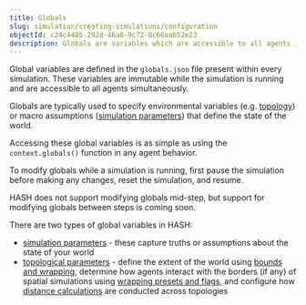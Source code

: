 ```yaml
---
title: Globals
slug: simulation/creating-simulations/configuration
objectId: c24c4485-292d-46a8-9c72-8c66aab52e23
description: Globals are variables which are accessible to all agents in a simulation
---
```


Global variables are defined in the `globals.json` file present within every simulation. These variables are immutable while the simulation is running and are accessible to all agents simultaneously.‌

Globals are typically used to specify environmental variables \(e.g. [topology](/docs/simulation/creating-simulations/configuration/topology/)\) or macro assumptions \([simulation parameters](/docs/simulation/creating-simulations/configuration/basic-properties)\) that define the state of the world.

Accessing these global variables is as simple as using the `context.globals()` function in any agent behavior.

To modify globals while a simulation is running, first pause the simulation before making any changes, reset the simulation, and resume.

<Hint style="info">
  HASH does not support modifying globals mid-step, but support for modifying
  globals between steps is coming soon.
</Hint>

There are two types of global variables in HASH:

- [simulation parameters](/docs/simulation/creating-simulations/configuration/basic-properties) - these capture truths or assumptions about the state of your world
- [topological parameters](/docs/simulation/creating-simulations/configuration/topology/) - define the extent of the world using [bounds and wrapping](/docs/simulation/creating-simulations/configuration/topology/bounds-and-wrapping), determine how agents interact with the borders \(if any\) of spatial simulations using [wrapping presets and flags](/docs/simulation/creating-simulations/configuration/topology/wrapping-presets-and-flags), and configure how [distance calculations](/docs/simulation/creating-simulations/configuration/topology/distance-functions) are conducted across topologies
